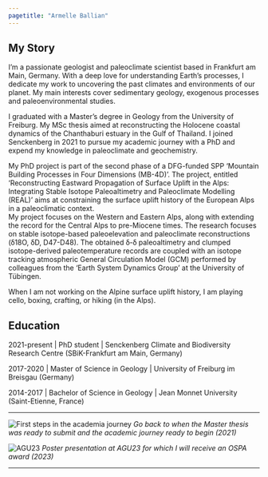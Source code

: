 ```yaml
---
pagetitle: "Armelle Ballian"
---
```

:::{#template-area}
## My Story
I'm a passionate geologist and paleoclimate scientist based in Frankfurt am Main, Germany. With a deep love for understanding Earth's processes, I dedicate my work to uncovering the past climates and environments of our planet. My main interests cover sedimentary geology, exogenous processes and paleoenvironmental studies.

I graduated with a Master's degree in Geology from the University of Freiburg. My MSc thesis aimed at reconstructing the Holocene coastal dynamics of the Chanthaburi estuary in the Gulf of Thailand. 
I joined Senckenberg in 2021 to pursue my academic journey with a PhD and expend my knowledge in paleoclimate and geochemistry. 


My PhD project is part of the second phase of a DFG-funded SPP  ‘Mountain Building Processes in Four Dimensions (MB-4D)’.
The project, entitled ‘Reconstructing Eastward Propagation of Surface Uplift in the Alps: Integrating Stable Isotope Paleoaltimetry and Paleoclimate Modelling (REAL)’ aims at constraining the surface uplift history of the European Alps in a paleoclimatic context.   
My project focuses on the Western and Eastern Alps, along with extending the record for the Central Alps to pre-Miocene times. The research focuses on stable isotope-based paleoelevation and paleoclimate reconstructions (ẟ18O, ẟD, D47-D48). The obtained ẟ-ẟ paleoaltimetry and clumped isotope-derived paleotemperature records are coupled with an isotope tracking atmospheric General Circulation Model (GCM) performed by colleagues from the ‘Earth System Dynamics Group’ at the University of Tübingen.  

When I am not working on the Alpine surface uplift history, I am playing cello, boxing, crafting, or hiking (in the Alps).

:::
## Education
2021-present | PhD student | Senckenberg Climate and Biodiversity Research Centre (SBiK-Frankfurt am Main, Germany) 

2017-2020 | Master of Science in Geology | University of Freiburg im Breisgau (Germany)

2014-2017 | Bachelor of Science in Geology | Jean Monnet University (Saint-Etienne, France)


___
![First steps in the academia journey](pic7.jpg)
*Go back to when the Master thesis was ready to submit and the academic journey ready to begin (2021) *

![AGU23](pic6.jpg)
*Poster presentation at AGU23 for which I will receive an OSPA award (2023) *

---

